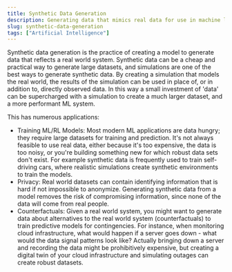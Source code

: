 ```yaml
---
title: Synthetic Data Generation
description: Generating data that mimics real data for use in machine learning.
slug: synthetic-data-generation
tags: ["Artificial Intelligence"]
---
```


Synthetic data generation is the practice of creating a model to generate data that reflects a real world system. Synthetic data can be a cheap and practical way to generate large datasets, and simulations are one of the best ways to generate synthetic data.
By creating a simulation that models the real world, the results of the simulation can be used in place of, or in addition to, directly observed data. In this way a small investment of 'data' can be supercharged with a simulation to create a much larger dataset, and a more performant ML system.

This has numerous applications:

- Training ML/RL Models: Most modern ML applications are data hungry; they require large datasets for training and prediction. It's not always feasible to use real data, either because it's too expensive, the data is too noisy, or you're building something new for which robust data sets don't exist. For example synthetic data is frequently used to train self-driving cars, where realistic simulations create synthetic environments to train the models.
- Privacy: Real world datasets can contain identifying information that is hard if not impossible to anonymize. Generating synthetic data from a model removes the risk of compromising information, since none of the data will come from real people. 
- Counterfactuals: Given a real world system, you might want to generate data about alternatives to the real world system (counterfactuals) to train predictive models for contingencies. For instance, when monitoring cloud infrastructure, what would happen if a server goes down - what would the data signal patterns look like? Actually bringing down a server and recording the data might be prohibitively expensive, but creating a digital twin of your cloud infrastructure and simulating outages can create robust datasets.
